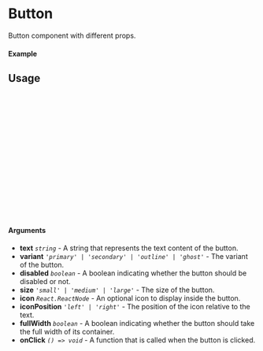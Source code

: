 
<Meta of={Button} title="Button" />

# Button

Button component with different props.

#### Example

<Canvas of={Button.Component} />

## Usage

```ts
import { Button } from "sld-ui";

const Example = () => {
  return (
    <Button
      size="small"
      text="Button"
      onClick={() => console.log("Clicked")}
      variant="primary"
      icon={null}
      iconPosition="right"
      fullWidth={false}
    />
  );
};

export default Example;
```

#### Arguments

- **text** _`string`_ - A string that represents the text content of the button.
- **variant** _`'primary' | 'secondary' | 'outline' | 'ghost'`_ - The variant of
  the button.
- **disabled** _`boolean`_ - A boolean indicating whether the button should be
  disabled or not.
- **size** _`'small' | 'medium' | 'large'`_ - The size of the button.
- **icon** _`React.ReactNode`_ - An optional icon to display inside the button.
- **iconPosition** _`'left' | 'right'`_ - The position of the icon relative to
  the text.
- **fullWidth** _`boolean`_ - A boolean indicating whether the button should
  take the full width of its container.
- **onClick** _`() => void`_ - A function that is called when the button is
  clicked.
